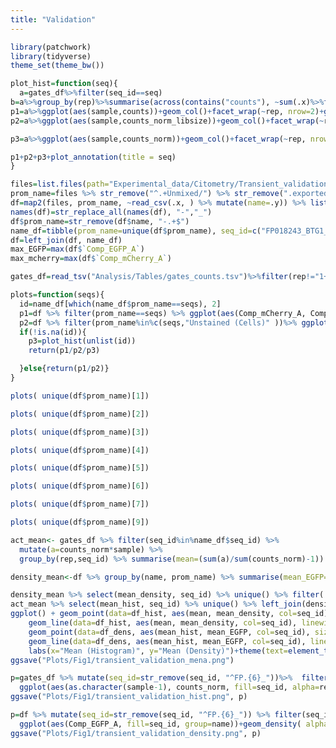 ```yaml
---
title: "Validation"
---
```


```r
library(patchwork)
library(tidyverse)
theme_set(theme_bw())
```

```r
plot_hist=function(seq){
  a=gates_df%>%filter(seq_id==seq)
b=a%>%group_by(rep)%>%summarise(across(contains("counts"), ~sum(.x)%>%floor()))
p1=a%>%ggplot(aes(sample,counts))+geom_col()+facet_wrap(~rep, nrow=2)+ggtitle("Raw counts", subtitle = paste("Total counts: \n rep_1", b$counts[1], '\n rep_3', b$counts[2]))+xlab("Gate")+ylab("Counts")+theme(title = element_text(size=10))
p2=a%>%ggplot(aes(sample,counts_norm_libsize))+geom_col()+facet_wrap(~rep,nrow=2)+ggtitle("Counts normalized \n by Libsize")

p3=a%>%ggplot(aes(sample,counts_norm))+geom_col()+facet_wrap(~rep, nrow=2)+xlab("Gate")+ylab("Counts")+theme(title = element_text(size=8))+ggtitle("Counts normalized by \nLibsize and sampling effort")

p1+p2+p3+plot_annotation(title = seq)
}
```

```r
files=list.files(path="Experimental_data/Citometry/Transient_validation/Unmixed", pattern=".csv", full.names = T)
prom_name=files %>% str_remove("^.+Unmixed/") %>% str_remove(".exported.+$")
df=map2(files, prom_name, ~read_csv(.x, ) %>% mutate(name=.y)) %>% list_rbind()
names(df)=str_replace_all(names(df), "-","_")
df$prom_name=str_remove(df$name, "-.+$")
name_df=tibble(prom_name=unique(df$prom_name), seq_id=c("FP018243_BTG1_1",NA,  "FP022540_KIAA0753_1", NA, "FP018274_METAP2_1", "FP016171_PPP1R14B_3", "FP020354_TMEM87A_1", NA,"FP021573_ZKSCAN2_1" ))
df=left_join(df, name_df)
max_EGFP=max(df$`Comp_EGFP_A`)
max_mcherry=max(df$`Comp_mCherry_A`)
```

```r
gates_df=read_tsv("Analysis/Tables/gates_counts.tsv")%>%filter(rep!="1+3")%>%mutate(rep=paste0("Rep ",rep) %>% str_replace("3", "2"))

```

```r
plots=function(seqs){
  id=name_df[which(name_df$prom_name==seqs), 2]
  p1=df %>% filter(prom_name==seqs) %>% ggplot(aes(Comp_mCherry_A, Comp_EGFP_A))+geom_hex(bins=64)+facet_wrap(~name)+scale_x_continuous(limits = c(1,max_mcherry),trans="log10")+scale_y_continuous(limits = c(1,max_EGFP),trans="log10")+ggtitle(id)
  p2=df %>% filter(prom_name%in%c(seqs,"Unstained (Cells)" ))%>% ggplot(aes(Comp_EGFP_A, col=name))+scale_x_continuous(limits = c(1,max_EGFP),trans="log10")+geom_density()
  if(!is.na(id)){
    p3=plot_hist(unlist(id))
    return(p1/p2/p3)

  }else{return(p1/p2)}
}
```

```r
plots( unique(df$prom_name)[1])
```

```r
plots( unique(df$prom_name)[2])
```

```r
plots( unique(df$prom_name)[3])
```

```r
plots( unique(df$prom_name)[4])
```

```r

plots( unique(df$prom_name)[5])
```

```r

plots( unique(df$prom_name)[6])
```

```r
plots( unique(df$prom_name)[7])
```

```r
plots( unique(df$prom_name)[9])
```

```r
act_mean<- gates_df %>% filter(seq_id%in%name_df$seq_id) %>% 
  mutate(a=counts_norm*sample) %>% 
  group_by(rep,seq_id) %>% summarise(mean=(sum(a)/sum(counts_norm)-1)) %>% ungroup() %>% group_by(seq_id) %>%  mutate(mean_hist=mean(mean))

density_mean<-df %>% group_by(name, prom_name) %>% summarise(mean_EGFP=mean(Comp_EGFP_A), median_EGFP=median(Comp_EGFP_A)) %>% ungroup() %>%group_by(prom_name) %>% mutate(mean_density=mean(mean_EGFP)) %>% left_join(name_df)

density_mean %>% select(mean_density, seq_id) %>% unique() %>% filter(!is.na(seq_id)) %>% left_join(act_mean) %>% mutate(seq_id=str_remove(seq_id, "^FP.{6}_")) ->df_hist
act_mean %>% select(mean_hist, seq_id) %>% unique() %>% left_join(density_mean) %>% mutate(seq_id=str_remove(seq_id, "^FP.{6}_"))->df_dens
ggplot() + geom_point(data=df_hist, aes(mean, mean_density, col=seq_id), size=2.5)+
    geom_line(data=df_hist, aes(mean, mean_density, col=seq_id), linewidth=1.5)+
    geom_point(data=df_dens, aes(mean_hist, mean_EGFP, col=seq_id), size=2.5)+
    geom_line(data=df_dens, aes(mean_hist, mean_EGFP, col=seq_id), linewidth=1.5)+
    labs(x="Mean (Histogram)", y="Mean (Density)")+theme(text=element_text(size=20))+labs(col="Promoter")+scale_color_manual(values = c(KIAA0753_1="#AD343E", TMEM87A_1="#FFB400", BTG1_1="#0D2C54", METAP2_1="#D6741F",PPP1R14B_3="#1B8C8E" , ZKSCAN2_1="#7FB800"))
ggsave("Plots/Fig1/transient_validation_mena.png")
```

```r
p=gates_df %>% mutate(seq_id=str_remove(seq_id, "^FP.{6}_"))%>%  filter(seq_id%in%c("KIAA0753_1", "TMEM87A_1")) %>% group_by(seq_id, rep) %>% mutate(counts_norm=counts_norm/sum(counts_norm)) %>% 
  ggplot(aes(as.character(sample-1), counts_norm, fill=seq_id, alpha=rep))+geom_col(position="dodge")+scale_alpha_manual(values=c("Rep 1"=0.5,"Rep 2"=0.9))+ggpubr::theme_pubr()+labs(x="Gate", y="Relative Counts", fill="Promoter", alpha=NULL)+scale_fill_manual(values=c(KIAA0753_1="#AD343E", TMEM87A_1="#FFB400"))
ggsave("Plots/Fig1/transient_validation_hist.png", p)
```

```r
p=df %>% mutate(seq_id=str_remove(seq_id, "^FP.{6}_")) %>% filter(seq_id%in%c( "KIAA0753_1","TMEM87A_1")) %>% 
  ggplot(aes(Comp_EGFP_A, fill=seq_id, group=name))+geom_density( alpha=0.3)+scale_x_log10(limits=c(10,100000))+ggpubr::theme_pubr()+labs(x="Gate", y="Relative Counts", fill="Promoter", alpha=NULL)+scale_fill_manual(values=c(KIAA0753_1="#AD343E", TMEM87A_1="#FFB400"))
ggsave("Plots/Fig1/transient_validation_density.png", p)
```
